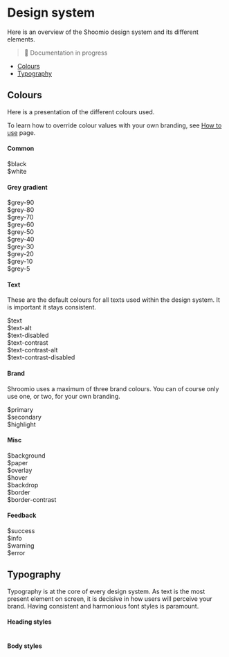 



<Meta title="Design system" />

<div class="SBMarkdown">

# Design system

Here is an overview of the Shoomio design system and its different elements.

> 🚧 Documentation in progress

- [Colours](#colours)
- [Typography](#typography)

## Colours

Here is a presentation of the different colours used.

To learn how to override colour values with your own branding, see [How to use](?path=/docs/how-to-use--docs) page.

#### Common

<Unstyled>
  <Grid wrapper spacing={2}>
    <Colour background={variables.black} variable='black' />
    <Colour background={variables.white} variable='white' />
    <Grid item col={2}>
      <div style={{backgroundColor: variables.black, border: '1px solid', borderColor: variables.border, height: '2.5rem', width: '100%', borderRadius: '0.25rem', marginBottom: '0.25rem'}} className={'p-1'} />
      <Text variant='caption' weight='bold'>$black</Text>
    </Grid>
    <Grid item col={2}>
      <div style={{backgroundColor: variables.white, height: '2.5rem', width: '100%', borderRadius: '0.25rem', marginBottom: '0.25rem'}} className={'p-1'} />
      <Text variant='caption' weight='bold'>$white</Text>
    </Grid>
  </Grid>
</Unstyled>

#### Grey gradient

<Unstyled>
  <Grid wrapper spacing={2}>
    <Grid item col={2}>
      <div style={{backgroundColor: variables['grey-90'], height: '2.5rem', width: '100%', borderRadius: '0.25rem', marginBottom: '0.25rem'}} className={'p-1'} />
      <Text variant='caption' weight='bold'>$grey-90</Text>
    </Grid>
    <Grid item col={2}>
      <div style={{backgroundColor: variables['grey-80'], height: '2.5rem', width: '100%', borderRadius: '0.25rem', marginBottom: '0.25rem'}} className={'p-1'} />
      <Text variant='caption' weight='bold'>$grey-80</Text>
    </Grid>
    <Grid item col={2}>
      <div style={{backgroundColor: variables['grey-70'], height: '2.5rem', width: '100%', borderRadius: '0.25rem', marginBottom: '0.25rem'}} className={'p-1'} />
      <Text variant='caption' weight='bold'>$grey-70</Text>
    </Grid>
    <Grid item col={2}>
      <div style={{backgroundColor: variables['grey-60'], height: '2.5rem', width: '100%', borderRadius: '0.25rem', marginBottom: '0.25rem'}} className={'p-1'} />
      <Text variant='caption' weight='bold'>$grey-60</Text>
    </Grid>
    <Grid item col={2}>
      <div style={{backgroundColor: variables['grey-50'], height: '2.5rem', width: '100%', borderRadius: '0.25rem', marginBottom: '0.25rem'}} className={'p-1'} />
      <Text variant='caption' weight='bold'>$grey-50</Text>
    </Grid>
    <Grid item col={2}>
      <div style={{backgroundColor: variables['grey-40'], height: '2.5rem', width: '100%', borderRadius: '0.25rem', marginBottom: '0.25rem'}} className={'p-1'} />
      <Text variant='caption' weight='bold'>$grey-40</Text>
    </Grid>
    <Grid item col={2}>
      <div style={{backgroundColor: variables['grey-30'], height: '2.5rem', width: '100%', borderRadius: '0.25rem', marginBottom: '0.25rem'}} className={'p-1'} />
      <Text variant='caption' weight='bold'>$grey-30</Text>
    </Grid>
    <Grid item col={2}>
      <div style={{backgroundColor: variables['grey-20'], height: '2.5rem', width: '100%', borderRadius: '0.25rem', marginBottom: '0.25rem'}} className={'p-1'} />
      <Text variant='caption' weight='bold'>$grey-20</Text>
    </Grid>
    <Grid item col={2}>
      <div style={{backgroundColor: variables['grey-10'], height: '2.5rem', width: '100%', borderRadius: '0.25rem', marginBottom: '0.25rem'}} className={'p-1'} />
      <Text variant='caption' weight='bold'>$grey-10</Text>
    </Grid>
    <Grid item col={2}>
      <div style={{backgroundColor: variables['grey-5'], height: '2.5rem', width: '100%', borderRadius: '0.25rem', marginBottom: '0.25rem'}} className={'p-1'} />
      <Text variant='caption' weight='bold'>$grey-5</Text>
    </Grid>
  </Grid>
</Unstyled>

#### Text

These are the default colours for all texts used within the design system. It is important it stays consistent.

<Unstyled>
  <Grid wrapper spacing={2}>
    <Grid item wrapper spacing={2}>
      <Grid item col={2}>
        <div style={{backgroundColor: variables['text'], height: '2.5rem', width: '100%', borderRadius: '0.25rem', marginBottom: '0.25rem'}} className={'p-1'} />
        <Text variant='caption' weight='bold'>$text</Text>
      </Grid>
      <Grid item col={2}>
        <div style={{backgroundColor: variables['text-alt'], height: '2.5rem', width: '100%', borderRadius: '0.25rem', marginBottom: '0.25rem'}} className={'p-1'} />
        <Text variant='caption' weight='bold'>$text-alt</Text>
      </Grid>
      <Grid item col={2}>
        <div style={{backgroundColor: variables['text-disabled'], height: '2.5rem', width: '100%', borderRadius: '0.25rem', marginBottom: '0.25rem'}} className={'p-1'} />
        <Text variant='caption' weight='bold'>$text-disabled</Text>
      </Grid>
    </Grid>
    <Grid item wrapper spacing={2}>
      <Grid item col={2}>
        <div style={{backgroundColor: variables['text-contrast'], border: '1px solid', borderColor: variables.border, height: '2.5rem', width: '100%', borderRadius: '0.25rem', marginBottom: '0.25rem'}} className={'p-1'} />
        <Text variant='caption' weight='bold'>$text-contrast</Text>
      </Grid>
      <Grid item col={2}>
        <div style={{backgroundColor: variables['text-contrast-alt'], border: '1px solid', borderColor: variables.border, height: '2.5rem', width: '100%', borderRadius: '0.25rem', marginBottom: '0.25rem'}} className={'p-1'} />
        <Text variant='caption' weight='bold'>$text-contrast-alt</Text>
      </Grid>
      <Grid item col={2}>
        <div style={{backgroundColor: variables['text-contrast-disabled'], border: '1px solid', borderColor: variables.border, height: '2.5rem', width: '100%', borderRadius: '0.25rem', marginBottom: '0.25rem'}} className={'p-1'} />
        <Text variant='caption' weight='bold'>$text-contrast-disabled</Text>
      </Grid>
    </Grid>
  </Grid>
</Unstyled>

#### Brand

Shroomio uses a maximum of three brand colours. You can of course only use one, or two, for your own branding.

<Unstyled>
  <Grid wrapper spacing={2}>
    <Grid item col={2}>
      <div style={{backgroundColor: variables['primary'], height: '2.5rem', width: '100%', borderRadius: '0.25rem', marginBottom: '0.25rem'}} className={'p-1'} />
      <Text variant='caption' weight='bold'>$primary</Text>
    </Grid>
    <Grid item col={2}>
      <div style={{backgroundColor: variables['secondary'], height: '2.5rem', width: '100%', borderRadius: '0.25rem', marginBottom: '0.25rem'}} className={'p-1'} />
      <Text variant='caption' weight='bold'>$secondary</Text>
    </Grid>
    <Grid item col={2}>
      <div style={{backgroundColor: variables['highlight'], height: '2.5rem', width: '100%', borderRadius: '0.25rem', marginBottom: '0.25rem'}} className={'p-1'} />
      <Text variant='caption' weight='bold'>$highlight</Text>
    </Grid>
  </Grid>
</Unstyled>

#### Misc

<Unstyled>
  <Grid wrapper spacing={2}>
    <Grid item wrapper spacing={2}>
      <Grid item col={2}>
        <div style={{backgroundColor: variables['background'], border: '1px solid', borderColor: variables.border, height: '2.5rem', width: '100%', borderRadius: '0.25rem', marginBottom: '0.25rem'}} className={'p-1'} />
        <Text variant='caption' weight='bold'>$background</Text>
      </Grid>
      <Grid item col={2}>
        <div style={{backgroundColor: variables['paper'], height: '2.5rem', width: '100%', borderRadius: '0.25rem', marginBottom: '0.25rem'}} className={'p-1'} />
        <Text variant='caption' weight='bold'>$paper</Text>
      </Grid>
    </Grid>
    <Grid item wrapper spacing={2}>
      <Grid item col={2}>
        <div style={{backgroundColor: variables['overlay'], height: '2.5rem', width: '100%', borderRadius: '0.25rem', marginBottom: '0.25rem'}} className={'p-1'} />
        <Text variant='caption' weight='bold'>$overlay</Text>
      </Grid>
      <Grid item col={2}>
        <div style={{backgroundColor: variables['hover'], height: '2.5rem', width: '100%', borderRadius: '0.25rem', marginBottom: '0.25rem'}} className={'p-1'} />
        <Text variant='caption' weight='bold'>$hover</Text>
      </Grid>
      <Grid item col={2}>
        <div style={{backgroundColor: variables['backdrop'], height: '2.5rem', width: '100%', borderRadius: '0.25rem', marginBottom: '0.25rem'}} className={'p-1'} />
        <Text variant='caption' weight='bold'>$backdrop</Text>
      </Grid>
    </Grid>
    <Grid item wrapper spacing={2}>
      <Grid item col={2}>
        <div style={{backgroundColor: variables['border'], height: '2.5rem', width: '100%', borderRadius: '0.25rem', marginBottom: '0.25rem'}} className={'p-1'} />
        <Text variant='caption' weight='bold'>$border</Text>
      </Grid>
      <Grid item col={2}>
        <div style={{backgroundColor: variables['border-contrast'], border: '1px solid', borderColor: variables.border, height: '2.5rem', width: '100%', borderRadius: '0.25rem', marginBottom: '0.25rem'}} className={'p-1'} />
        <Text variant='caption' weight='bold'>$border-contrast</Text>
      </Grid>
    </Grid>
  </Grid>
</Unstyled>

#### Feedback

<Unstyled>
  <Grid wrapper spacing={2}>
      <Grid item col={2}>
        <div style={{backgroundColor: variables['success'], height: '2.5rem', width: '100%', borderRadius: '0.25rem', marginBottom: '0.25rem'}} className={'p-1'} />
        <Text variant='caption' weight='bold'>$success</Text>
      </Grid>
    <Grid item col={2}>
      <div style={{backgroundColor: variables['info'], height: '2.5rem', width: '100%', borderRadius: '0.25rem', marginBottom: '0.25rem'}} className={'p-1'} />
      <Text variant='caption' weight='bold'>$info</Text>
    </Grid>
    <Grid item col={2}>
      <div style={{backgroundColor: variables['warning'], height: '2.5rem', width: '100%', borderRadius: '0.25rem', marginBottom: '0.25rem'}} className={'p-1'} />
      <Text variant='caption' weight='bold'>$warning</Text>
    </Grid>
    <Grid item col={2}>
      <div style={{backgroundColor: variables['error'], height: '2.5rem', width: '100%', borderRadius: '0.25rem', marginBottom: '0.25rem'}} className={'p-1'} />
      <Text variant='caption' weight='bold'>$error</Text>
    </Grid>
  </Grid>
</Unstyled>


## Typography

Typography is at the core of every design system. As text is the most present element on screen, it is decisive in how users will perceive your brand. Having consistent and harmonious font styles is paramount.

#### Heading styles

<Unstyled>
  <Table>
    <HeaderRow />
    <HeadingRows />
  </Table>
</Unstyled>

#### Body styles

<Unstyled>
  <Table>
    <HeaderRow />
    <BodyRows />
  </Table>
</Unstyled>

</div>

